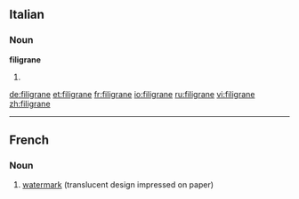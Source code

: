 ==Italian==

===Noun===
'''filigrane''' {{f}}

# {{plural of|[[filigrana]]|lang=Italian}}

[[de:filigrane]]
[[et:filigrane]]
[[fr:filigrane]]
[[io:filigrane]]
[[ru:filigrane]]
[[vi:filigrane]]
[[zh:filigrane]]

----
{{rfc-auto|sort languages}}
==French==

===Noun===
{{infl|fr|noun|g=m}}

# [[watermark]] (translucent design impressed on paper)

{{tbot entry|French|watermark|2009|August|fr}}